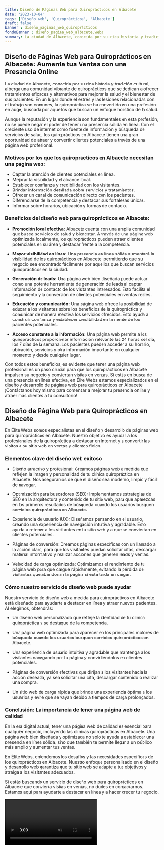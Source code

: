 ```yaml
---
title: Diseño de Páginas Web para Quiroprácticos en Albacete
date: '2023-10-04'
tags: ['Diseño web', 'Quiroprácticos', 'Albacete']
draft: false
banner : diseño_paginas_web_quiroprácticos
fondoBanner : diseño_pagina_web_albacete.webp
summary: La ciudad de Albacete, conocida por su rica historia y tradición cultural, alberga una comunidad vibrante de quiroprácticos que se dedican a ofrecer tratamientos eficaces y alternativos para mejorar la salud y el bienestar de sus pacientes. En un lugar donde el estrés y las lesiones relacionadas con el trabajo son comunes, la quiropráctica se ha convertido en una profesión en auge, buscada por aquellos que buscan un enfoque holístico de la salud.
---
```


## **Diseño de Páginas Web para Quiroprácticos en Albacete: Aumenta tus Ventas con una Presencia Online**

La ciudad de Albacete, conocida por su rica historia y tradición cultural, alberga una comunidad vibrante de quiroprácticos que se dedican a ofrecer tratamientos eficaces y alternativos para mejorar la salud y el bienestar de sus pacientes. En un lugar donde el estrés y las lesiones relacionadas con el trabajo son comunes, la quiropráctica se ha convertido en una profesión en auge, buscada por aquellos que buscan un enfoque holístico de la salud.

Aunque la reputación y la experiencia son fundamentales en esta profesión, no se puede negar el poder de tener una presencia sólida en línea. Con el creciente uso de internet como fuente de información y búsqueda de servicios de salud, los quiroprácticos en Albacete tienen una gran oportunidad de atraer y convertir clientes potenciales a través de una página web profesional.

### **Motivos por los que los quiroprácticos en Albacete necesitan una página web:**

- Captar la atención de clientes potenciales en línea.
- Mejorar la visibilidad y el alcance local.
- Establecer confianza y credibilidad con los visitantes.
- Brindar información detallada sobre servicios y tratamientos.
- Ofrecer un canal de comunicación directo con los pacientes.
- Diferenciarse de la competencia y destacar sus fortalezas únicas.
- Informar sobre horarios, ubicación y formas de contacto.

### **Beneficios del diseño web para quiroprácticos en Albacete:**

- **Promoción local efectiva:** Albacete cuenta con una amplia comunidad que busca servicios de salud y bienestar. A través de una página web optimizada localmente, los quiroprácticos pueden atraer clientes potenciales en su área y destacar frente a la competencia.

- **Mayor visibilidad en línea:** Una presencia en línea sólida aumentará la visibilidad de los quiroprácticos en Albacete, permitiendo que su negocio sea encontrado fácilmente por aquellos que buscan servicios quiroprácticos en la ciudad.

- **Generación de leads:** Una página web bien diseñada puede actuar como una potente herramienta de generación de leads al captar información de contacto de los visitantes interesados. Esto facilita el seguimiento y la conversión de clientes potenciales en ventas reales.

- **Educación y comunicación:** Una página web ofrece la posibilidad de educar a los visitantes sobre los beneficios de la quiropráctica y comunicar de manera efectiva los servicios ofrecidos. Esto ayuda a construir confianza y establecer credibilidad en la mente de los pacientes potenciales.

- **Acceso constante a la información:** Una página web permite a los quiroprácticos proporcionar información relevante las 24 horas del día, los 7 días de la semana. Los pacientes pueden acceder a su horario, ubicación, servicios y otra información importante en cualquier momento y desde cualquier lugar.

Con todos estos beneficios, es evidente que tener una página web profesional es un paso crucial para que los quiroprácticos en Albacete impulsen su negocio y conviertan visitas en ventas. Si estás en busca de una presencia en línea efectiva, en Élite Webs estamos especializados en el diseño y desarrollo de páginas web para quiroprácticos en Albacete. ¡Contáctanos hoy mismo para comenzar a mejorar tu presencia online y atraer más clientes a tu consultorio!

<GifSeo />

<Cta />

## Diseño de Página Web para Quiroprácticos en Albacete

En Élite Webs somos especialistas en el diseño y desarrollo de páginas web para quiroprácticos en Albacete. Nuestro objetivo es ayudar a los profesionales de la quiropráctica a destacar en Internet y a convertir las visitas a su sitio web en ventas y clientes fieles.

### Elementos clave del diseño web exitoso

- Diseño atractivo y profesional: Creamos páginas web a medida que reflejen la imagen y personalidad de tu clínica quiropráctica en Albacete. Nos aseguramos de que el diseño sea moderno, limpio y fácil de navegar.

- Optimización para buscadores (SEO): Implementamos estrategias de SEO en la arquitectura y contenido de tu sitio web, para que aparezcas en los primeros resultados de búsqueda cuando los usuarios busquen servicios quiroprácticos en Albacete.

- Experiencia de usuario (UX): Diseñamos pensando en el usuario, creando una experiencia de navegación intuitiva y agradable. Esto ayuda a retener a los visitantes en tu sitio web y a que se conviertan en clientes potenciales.

- Páginas de conversión: Creamos páginas específicas con un llamado a la acción claro, para que los visitantes puedan solicitar citas, descargar material informativo y realizar acciones que generen leads y ventas.

- Velocidad de carga optimizada: Optimizamos el rendimiento de tu página web para que cargue rápidamente, evitando la pérdida de visitantes que abandonan la página si esta tarda en cargar.

### Cómo nuestro servicio de diseño web puede ayudar

Nuestro servicio de diseño web a medida para quiroprácticos en Albacete está diseñado para ayudarte a destacar en línea y atraer nuevos pacientes. Al elegirnos, obtendrás:

- Un diseño web personalizado que refleje la identidad de tu clínica quiropráctica y se destaque de la competencia.

- Una página web optimizada para aparecer en los principales motores de búsqueda cuando los usuarios busquen servicios quiroprácticos en Albacete.

- Una experiencia de usuario intuitiva y agradable que mantenga a los visitantes navegando por tu página y convirtiéndolos en clientes potenciales.

- Páginas de conversión efectivas que dirijan a los visitantes hacia la acción deseada, ya sea solicitar una cita, descargar contenido o realizar una compra.

- Un sitio web de carga rápida que brinde una experiencia óptima a los usuarios y evite que se vayan debido a tiempos de carga prolongados.

### Conclusión: La importancia de tener una página web de calidad

En la era digital actual, tener una página web de calidad es esencial para cualquier negocio, incluyendo las clínicas quiroprácticas en Albacete. Una página web bien diseñada y optimizada no solo te ayuda a establecer una presencia en línea sólida, sino que también te permite llegar a un público más amplio y aumentar tus ventas.

En Élite Webs, entendemos los desafíos y las necesidades específicas de los quiroprácticos en Albacete. Nuestro enfoque personalizado en el diseño y desarrollo web garantiza que tu sitio web se adapte a tus objetivos y atraiga a los visitantes adecuados.

Si estás buscando un servicio de diseño web para quiroprácticos en Albacete que convierta visitas en ventas, no dudes en contactarnos. Estamos aquí para ayudarte a destacar en línea y a hacer crecer tu negocio.

<Video />

<CtaBot job='Quiroprácticos' city='Albacete'/>

<Gmaps query='Albacete+españa+maps' />